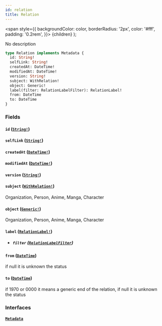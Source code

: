 ```yaml
---
id: relation
title: Relation
---
```


<span
style={{
      backgroundColor: color,
      borderRadius: '2px',
      color: '#fff',
      padding: '0.2rem',
    }}>
{children}
</span>
);

No description

```graphql
type Relation implements Metadata {
  id: String!
  selfLink: String!
  createdAt: DateTime!
  modifiedAt: DateTime!
  version: String!
  subject: WithRelation!
  object: Generic!
  label(filter: RelationLabelFilter): RelationLabel!
  from: DateTime
  to: DateTime
}
```

### Fields

#### `id` ([`String!`](/docs/schema/scalars/string))

#### `selfLink` ([`String!`](/docs/schema/scalars/string))

#### `createdAt` ([`DateTime!`](/docs/schema/scalars/date-time))

#### `modifiedAt` ([`DateTime!`](/docs/schema/scalars/date-time))

#### `version` ([`String!`](/docs/schema/scalars/string))

#### `subject` ([`WithRelation!`](/docs/schema/interfaces/with-relation))

Organization, Person, Anime, Manga, Character

#### `object` ([`Generic!`](/docs/schema/interfaces/generic))

Organization, Person, Anime, Manga, Character

#### `label` ([`RelationLabel!`](/docs/schema/objects/relation-label))

- ##### `filter` ([`RelationLabelFilter`](/docs/schema/inputs/relation-label-filter))

#### `from` ([`DateTime`](/docs/schema/scalars/date-time))

if null it is unknown the status

#### `to` ([`DateTime`](/docs/schema/scalars/date-time))

if 1970 or 0000 it means a generic end of the relation, if null it is unknown the status

### Interfaces

#### [`Metadata`](/docs/schema/interfaces/metadata)
